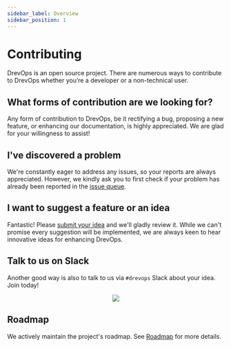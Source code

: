 ```yaml
---
sidebar_label: Overview
sidebar_position: 1
---
```


# Contributing

DrevOps is an open source project. There are numerous ways to contribute to
DrevOps whether you’re a developer or a non-technical user.

## What forms of contribution are we looking for?

Any form of contribution to DrevOps, be it rectifying a bug, proposing a new
feature, or enhancing our documentation, is highly appreciated. We are glad for
your willingness to assist!

## I've discovered a problem

We're constantly eager to address any issues, so your reports are always
appreciated. However, we kindly ask you to first check if your problem has
already been reported in the [issue queue](https://github.com/drevops/scaffold/issues).

## I want to suggest a feature or an idea

Fantastic! Please [submit your idea](https://github.com/drevops/scaffold/issues)
and we'll gladly review it. While we can't promise every suggestion will be
implemented, we are always keen to hear innovative ideas for enhancing DrevOps.

## Talk to us on Slack

Another good way is also to talk to us via `#drevops` Slack about your idea.
Join today!
<div align="center">
  <a href="https://drupal.slack.com/archives/CRE86HQTW"><img src="https://img.shields.io/badge/drupal.slack.com-%23DrevOps-blue.svg?logo=slack&style=for-the-badge"/></a>
</div>

## Roadmap

We actively maintain the project's roadmap. See [Roadmap](roadmap.mdx) for more details.
